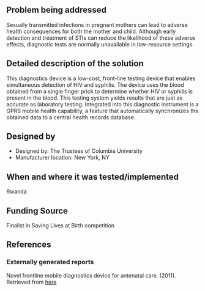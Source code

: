 {{Medical Device
|Health Topic=Maternal mortality
|Classification=Diagnosis
|Scope=Prototype
|Location=Africa
|Image=Imageneeded.png
}}
<!-- Please make sure to use the format provided below for consistency between all devices. -->
==Problem being addressed==
Sexually transmitted infections in pregnant mothers can lead to adverse health consequences for both the mother and child. Although early detection and treatment of STIs can reduce the likelihood of these adverse effects, diagnostic tests are normally unavailable in low-resource settings. 

==Detailed description of the solution==
This diagnostics device is a low-cost, front-line testing device that enables simultaneous detection of HIV and syphilis. The device uses the blood obtained from a single finger prick to determine whether HIV or syphilis is present in the blood. This testing system yields results that are just as accurate as laboratory testing. Integrated into this diagnostic instrument is a GPRS mobile health capability, a feature that automatically synchronizes the obtained data to a central health records database.

==Designed by==
*Designed by: The Trustees of Columbia University
*Manufacturer location: New York, NY

==When and where it was tested/implemented ==
Rwanda
 
==Funding Source==
Finalist in Saving Lives at Birth competition

==References==

===Externally generated reports===
Novel frontline mobile diagnostics device for antenatal care. (2011). Retrieved from [http://savinglivesatbirth.net/summaries/102 here]

<!-- Add relevant categories, such as [[Category:HIV]] or [[Category:Malaria]] below this line -->